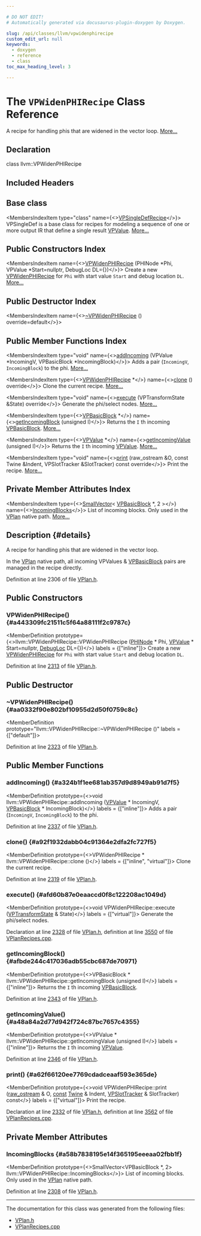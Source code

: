 ```yaml
---

# DO NOT EDIT!
# Automatically generated via docusaurus-plugin-doxygen by Doxygen.

slug: /api/classes/llvm/vpwidenphirecipe
custom_edit_url: null
keywords:
  - doxygen
  - reference
  - class
toc_max_heading_level: 3

---
```





# The `VPWidenPHIRecipe` Class Reference

<DoxygenPage pluginConfig={pluginConfig}>

A recipe for handling phis that are widened in the vector loop. <a href="#details">More...</a>

## Declaration

<CodeBlock>class llvm::VPWidenPHIRecipe</CodeBlock>

## Included Headers

<IncludesList>
<IncludesListItem
  filePath="Transforms/Vectorize/VPlan.h"
  permalink="/docs/api/files/lib/lib/transforms/lib/transforms/vectorize/vplan-h"
  isLocal="true" />
</IncludesList>

## Base class

<MembersIndex>

<MembersIndexItem
  type="class"
  name={<><a href="/docs/api/classes/llvm/vpsingledefrecipe">VPSingleDefRecipe</a></>}>
VPSingleDef is a base class for recipes for modeling a sequence of one or more output IR that define a single result <a href="/docs/api/classes/llvm/vpvalue">VPValue</a>. <a href="/docs/api/classes/llvm/vpsingledefrecipe/#details">More...</a>
</MembersIndexItem>

</MembersIndex>

## Public Constructors Index

<MembersIndex>

<MembersIndexItem
  name={<><a href="#a443309fc21511c5f64a88111f2c9787c">VPWidenPHIRecipe</a> (PHINode &#42;Phi, VPValue &#42;Start=nullptr, DebugLoc DL=&#123;&#125;)</>}>
Create a new <a href="/docs/api/classes/llvm/vpwidenphirecipe">VPWidenPHIRecipe</a> for <code>Phi</code> with start value <code>Start</code> and debug location <code>DL</code>. <a href="#a443309fc21511c5f64a88111f2c9787c">More...</a>
</MembersIndexItem>

</MembersIndex>

## Public Destructor Index

<MembersIndex>

<MembersIndexItem
  name={<><a href="#aa0332f90e802bf10955d2d50f0759c8c">~VPWidenPHIRecipe</a> () override=default</>}>
</MembersIndexItem>

</MembersIndex>

## Public Member Functions Index

<MembersIndex>

<MembersIndexItem
  type="void"
  name={<><a href="#a324b1f1ee681ab357d9d8949ab91d7f5">addIncoming</a> (VPValue &#42;IncomingV, VPBasicBlock &#42;IncomingBlock)</>}>
Adds a pair (<code>IncomingV</code>, <code>IncomingBlock</code>) to the phi. <a href="#a324b1f1ee681ab357d9d8949ab91d7f5">More...</a>
</MembersIndexItem>

<MembersIndexItem
  type={<><a href="/docs/api/classes/llvm/vpwidenphirecipe">VPWidenPHIRecipe</a> &#42;</>}
  name={<><a href="#a92f1932dabb04c91364e2dfa2fc727f5">clone</a> () override</>}>
Clone the current recipe. <a href="#a92f1932dabb04c91364e2dfa2fc727f5">More...</a>
</MembersIndexItem>

<MembersIndexItem
  type="void"
  name={<><a href="#afd60b87e0eaaccd0f8c122208ac1049d">execute</a> (VPTransformState &amp;State) override</>}>
Generate the phi/select nodes. <a href="#afd60b87e0eaaccd0f8c122208ac1049d">More...</a>
</MembersIndexItem>

<MembersIndexItem
  type={<><a href="/docs/api/classes/llvm/vpbasicblock">VPBasicBlock</a> &#42;</>}
  name={<><a href="#afbde244c417036adb55cbc687de70971">getIncomingBlock</a> (unsigned I)</>}>
Returns the <code>I</code> th incoming <a href="/docs/api/classes/llvm/vpbasicblock">VPBasicBlock</a>. <a href="#afbde244c417036adb55cbc687de70971">More...</a>
</MembersIndexItem>

<MembersIndexItem
  type={<><a href="/docs/api/classes/llvm/vpvalue">VPValue</a> &#42;</>}
  name={<><a href="#a48a84a2d77d942f724c87bc7657c4355">getIncomingValue</a> (unsigned I)</>}>
Returns the <code>I</code> th incoming <a href="/docs/api/classes/llvm/vpvalue">VPValue</a>. <a href="#a48a84a2d77d942f724c87bc7657c4355">More...</a>
</MembersIndexItem>

<MembersIndexItem
  type="void"
  name={<><a href="#a62f66120ee7769cdadceaaf593e365de">print</a> (raw&#95;ostream &amp;O, const Twine &amp;Indent, VPSlotTracker &amp;SlotTracker) const override</>}>
Print the recipe. <a href="#a62f66120ee7769cdadceaaf593e365de">More...</a>
</MembersIndexItem>

</MembersIndex>

## Private Member Attributes Index

<MembersIndex>

<MembersIndexItem
  type={<><a href="/docs/api/classes/llvm/smallvector">SmallVector</a>&lt; <a href="/docs/api/classes/llvm/vpbasicblock">VPBasicBlock</a> &#42;, 2 &gt;</>}
  name={<><a href="#a58b7838195e14f365195eeeaa02fbb1f">IncomingBlocks</a></>}>
List of incoming blocks. Only used in the <a href="/docs/api/classes/llvm/vplan">VPlan</a> native path. <a href="#a58b7838195e14f365195eeeaa02fbb1f">More...</a>
</MembersIndexItem>

</MembersIndex>

## Description {#details}

A recipe for handling phis that are widened in the vector loop.

In the <a href="/docs/api/classes/llvm/vplan">VPlan</a> native path, all incoming VPValues &amp; <a href="/docs/api/classes/llvm/vpbasicblock">VPBasicBlock</a> pairs are managed in the recipe directly.

Definition at line 2306 of file <a href="/docs/api/files/lib/lib/transforms/lib/transforms/vectorize/vplan-h">VPlan.h</a>.

<SectionDefinition>

## Public Constructors

### VPWidenPHIRecipe() {#a443309fc21511c5f64a88111f2c9787c}

<MemberDefinition
  prototype={<>llvm::VPWidenPHIRecipe::VPWidenPHIRecipe (<a href="/docs/api/classes/llvm/phinode">PHINode</a> &#42; Phi, <a href="/docs/api/classes/llvm/vpvalue">VPValue</a> &#42; Start=nullptr, <a href="/docs/api/classes/llvm/debugloc">DebugLoc</a> DL=&#123;&#125;)</>}
  labels = {["inline"]}>
Create a new <a href="/docs/api/classes/llvm/vpwidenphirecipe">VPWidenPHIRecipe</a> for <code>Phi</code> with start value <code>Start</code> and debug location <code>DL</code>.

Definition at line <a href="/docs/api/files/lib/lib/transforms/lib/transforms/vectorize/vplan-h/#l02313">2313</a> of file <a href="/docs/api/files/lib/lib/transforms/lib/transforms/vectorize/vplan-h">VPlan.h</a>.
</MemberDefinition>

</SectionDefinition>

<SectionDefinition>

## Public Destructor

### ~VPWidenPHIRecipe() {#aa0332f90e802bf10955d2d50f0759c8c}

<MemberDefinition
  prototype="llvm::VPWidenPHIRecipe::~VPWidenPHIRecipe ()"
  labels = {["default"]}>

Definition at line <a href="/docs/api/files/lib/lib/transforms/lib/transforms/vectorize/vplan-h/#l02323">2323</a> of file <a href="/docs/api/files/lib/lib/transforms/lib/transforms/vectorize/vplan-h">VPlan.h</a>.
</MemberDefinition>

</SectionDefinition>

<SectionDefinition>

## Public Member Functions

### addIncoming() {#a324b1f1ee681ab357d9d8949ab91d7f5}

<MemberDefinition
  prototype={<>void llvm::VPWidenPHIRecipe::addIncoming (<a href="/docs/api/classes/llvm/vpvalue">VPValue</a> &#42; IncomingV, <a href="/docs/api/classes/llvm/vpbasicblock">VPBasicBlock</a> &#42; IncomingBlock)</>}
  labels = {["inline"]}>
Adds a pair (<code>IncomingV</code>, <code>IncomingBlock</code>) to the phi.

Definition at line <a href="/docs/api/files/lib/lib/transforms/lib/transforms/vectorize/vplan-h/#l02337">2337</a> of file <a href="/docs/api/files/lib/lib/transforms/lib/transforms/vectorize/vplan-h">VPlan.h</a>.
</MemberDefinition>

### clone() {#a92f1932dabb04c91364e2dfa2fc727f5}

<MemberDefinition
  prototype={<>VPWidenPHIRecipe &#42; llvm::VPWidenPHIRecipe::clone ()</>}
  labels = {["inline", "virtual"]}>
Clone the current recipe.

Definition at line <a href="/docs/api/files/lib/lib/transforms/lib/transforms/vectorize/vplan-h/#l02319">2319</a> of file <a href="/docs/api/files/lib/lib/transforms/lib/transforms/vectorize/vplan-h">VPlan.h</a>.
</MemberDefinition>

### execute() {#afd60b87e0eaaccd0f8c122208ac1049d}

<MemberDefinition
  prototype={<>void VPWidenPHIRecipe::execute (<a href="/docs/api/structs/llvm/vptransformstate">VPTransformState</a> &amp; State)</>}
  labels = {["virtual"]}>
Generate the phi/select nodes.

Declaration at line <a href="/docs/api/files/lib/lib/transforms/lib/transforms/vectorize/vplan-h/#l02328">2328</a> of file <a href="/docs/api/files/lib/lib/transforms/lib/transforms/vectorize/vplan-h">VPlan.h</a>, definition at line <a href="/docs/api/files/lib/lib/transforms/lib/transforms/vectorize/vplanrecipes-cpp/#l03550">3550</a> of file <a href="/docs/api/files/lib/lib/transforms/lib/transforms/vectorize/vplanrecipes-cpp">VPlanRecipes.cpp</a>.
</MemberDefinition>

### getIncomingBlock() {#afbde244c417036adb55cbc687de70971}

<MemberDefinition
  prototype={<>VPBasicBlock &#42; llvm::VPWidenPHIRecipe::getIncomingBlock (unsigned I)</>}
  labels = {["inline"]}>
Returns the <code>I</code> th incoming <a href="/docs/api/classes/llvm/vpbasicblock">VPBasicBlock</a>.

Definition at line <a href="/docs/api/files/lib/lib/transforms/lib/transforms/vectorize/vplan-h/#l02343">2343</a> of file <a href="/docs/api/files/lib/lib/transforms/lib/transforms/vectorize/vplan-h">VPlan.h</a>.
</MemberDefinition>

### getIncomingValue() {#a48a84a2d77d942f724c87bc7657c4355}

<MemberDefinition
  prototype={<>VPValue &#42; llvm::VPWidenPHIRecipe::getIncomingValue (unsigned I)</>}
  labels = {["inline"]}>
Returns the <code>I</code> th incoming <a href="/docs/api/classes/llvm/vpvalue">VPValue</a>.

Definition at line <a href="/docs/api/files/lib/lib/transforms/lib/transforms/vectorize/vplan-h/#l02346">2346</a> of file <a href="/docs/api/files/lib/lib/transforms/lib/transforms/vectorize/vplan-h">VPlan.h</a>.
</MemberDefinition>

### print() {#a62f66120ee7769cdadceaaf593e365de}

<MemberDefinition
  prototype={<>void VPWidenPHIRecipe::print (<a href="/docs/api/classes/llvm/raw-ostream">raw&#95;ostream</a> &amp; O, <a href="/docs/api/files/lib/lib/target/lib/target/aarch64/aarch64promoteconstant-cpp/#a90f8350fecae261c25be85d38b451bff">const</a> <a href="/docs/api/classes/llvm/twine">Twine</a> &amp; Indent, <a href="/docs/api/classes/llvm/vpslottracker">VPSlotTracker</a> &amp; SlotTracker) const</>}
  labels = {["virtual"]}>
Print the recipe.

Declaration at line <a href="/docs/api/files/lib/lib/transforms/lib/transforms/vectorize/vplan-h/#l02332">2332</a> of file <a href="/docs/api/files/lib/lib/transforms/lib/transforms/vectorize/vplan-h">VPlan.h</a>, definition at line <a href="/docs/api/files/lib/lib/transforms/lib/transforms/vectorize/vplanrecipes-cpp/#l03562">3562</a> of file <a href="/docs/api/files/lib/lib/transforms/lib/transforms/vectorize/vplanrecipes-cpp">VPlanRecipes.cpp</a>.
</MemberDefinition>

</SectionDefinition>

<SectionDefinition>

## Private Member Attributes

### IncomingBlocks {#a58b7838195e14f365195eeeaa02fbb1f}

<MemberDefinition
  prototype={<>SmallVector&lt;VPBasicBlock &#42;, 2&gt; llvm::VPWidenPHIRecipe::IncomingBlocks</>}>
List of incoming blocks. Only used in the <a href="/docs/api/classes/llvm/vplan">VPlan</a> native path.

Definition at line <a href="/docs/api/files/lib/lib/transforms/lib/transforms/vectorize/vplan-h/#l02308">2308</a> of file <a href="/docs/api/files/lib/lib/transforms/lib/transforms/vectorize/vplan-h">VPlan.h</a>.
</MemberDefinition>

</SectionDefinition>

<hr/>

The documentation for this class was generated from the following files:

<ul>
<li><a href="/docs/api/files/lib/lib/transforms/lib/transforms/vectorize/vplan-h">VPlan.h</a></li>
<li><a href="/docs/api/files/lib/lib/transforms/lib/transforms/vectorize/vplanrecipes-cpp">VPlanRecipes.cpp</a></li>
</ul>

</DoxygenPage>
